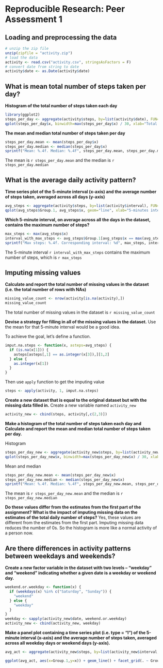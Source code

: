 # Reproducible Research: Peer Assessment 1


## Loading and preprocessing the data

```r
# unzip the zip file
unzip(zipfile = "activity.zip")
# load the data 
activity <- read.csv("activity.csv", stringsAsFactors = F)
# convert date from string to date
activity$date <- as.Date(activity$date)
```

## What is mean total number of steps taken per day?

**Histogram of the total number of steps taken each day**
```r
library(ggplot2)
steps_per_day <- aggregate(activity$steps, by=list(activity$date), FUN=sum, na.rm=T)
qplot(steps_per_day$x, binwidth=max(steps_per_day$x) / 30, xlab="Total steps in a day")
```

**The mean and median total number of steps taken per day**
```r
steps_per_day.mean <- mean(steps_per_day$x)
steps_per_day.median <- median(steps_per_day$x)
sprintf("Mean: %.4f. Median: %.4f", steps_per_day.mean, steps_per_day.median)
```
The mean is `r steps_per_day.mean` and the median is `r steps_per_day.median`

## What is the average daily activity pattern?

**Time series plot of the 5-minute interval (x-axis) and the average number of steps taken, averaged across all days (y-axis)**
```r
avg_steps <- aggregate(activity$steps, by=list(activity$interval), FUN=mean, na.rm=T)
qplot(avg_steps$Group.1, avg_steps$x, geom="line", xlab="5-minutes interval", ylab="average steps")
```

**Which 5-minute interval, on average across all the days in the dataset, contains the maximum number of steps?**
```r
max_steps <- max(avg_steps$x)
interval_with_max_steps <- avg_steps$Group.1[avg_steps$x == max(avg_steps$x)]
sprintf("Max steps: %.4f. Corresponding interval: %d", max_steps, interval_with_max_steps)
```
The 5-minute interval `r interval_with_max_steps` contains the maximum number of steps, which is `r max_steps`

## Imputing missing values

**Calculate and report the total number of missing values in the dataset (i.e. the total number of rows with NAs)**
```r
missing_value_count <- nrow(activity[is.na(activity),])
missing_value_count
```
The total number of missing values in the dataset is `r missing_value_count`

**Devise a strategy for filling in all of the missing values in the dataset.**
Use the mean for that 5-minute interval would be a good idea.

To achieve the goal, let's define a function.
```r
imput.na.steps <- function(x, asteps=avg_steps) {
  if (is.na(x[1])) {
    asteps[asteps[,1] == as.integer(x[3]),][1,2]
  } else {
    as.integer(x[1])
  }
}
```
Then use `apply` function to get the imputing value
```r
steps <- apply(activity, 1, imput.na.steps)
```

**Create a new dataset that is equal to the original dataset but with the missing data filled in.**
Create a new variable named `activity_new`
```r
activity_new <- cbind(steps, activity[,c(2,3)])
```

**Make a histogram of the total number of steps taken each day and Calculate and report the mean and median total number of steps taken per day.**

Histogram
```r
steps_per_day_new <- aggregate(activity_new$steps, by=list(activity_new$date), FUN=sum)
qplot(steps_per_day_new$x, binwidth=max(steps_per_day_new$x) / 30, xlab="Total steps in a day")
```
Mean and median
```r
steps_per_day_new.mean <- mean(steps_per_day_new$x)
steps_per_day_new.median <- median(steps_per_day_new$x)
sprintf("Mean: %.4f. Median: %.4f", steps_per_day_new.mean, steps_per_day_new.median)
```
The mean is `r steps_per_day_new.mean` and the median is `r steps_per_day_new.median`

**Do these values differ from the estimates from the first part of the assignment? What is the impact of imputing missing data on the estimates of the total daily number of steps?**
Yes, these values are different from the estimates from the first part. Imputing missing data reduces the number of 0s. So the histogram is more like a normal activity of a person now.

## Are there differences in activity patterns between weekdays and weekends?

**Create a new factor variable in the dataset with two levels – “weekday” and “weekend” indicating whether a given date is a weekday or weekend day.**
```r
weekend.or.weekday <- function(x) {
  if (weekdays(x) %in% c("Saturday", "Sunday")) {
    "weekend"
  } else {
    "weekday"
  }  
}
weekday <- sapply(activity_new$date, weekend.or.weekday)
activity_new <- cbind(activity_new, weekday)
```

**Make a panel plot containing a time series plot (i.e. type = "l") of the 5-minute interval (x-axis) and the average number of steps taken, averaged across all weekday days or weekend days (y-axis).**

```r
avg_act <- aggregate(activity_new$steps, by=list(activity_new$interval, activity_new$weekday), FUN=mean)

ggplot(avg_act, aes(x=Group.1,y=x)) + geom_line() + facet_grid(. ~ Group.2) + xlab("5 minute interval") + ylab("steps")
```



